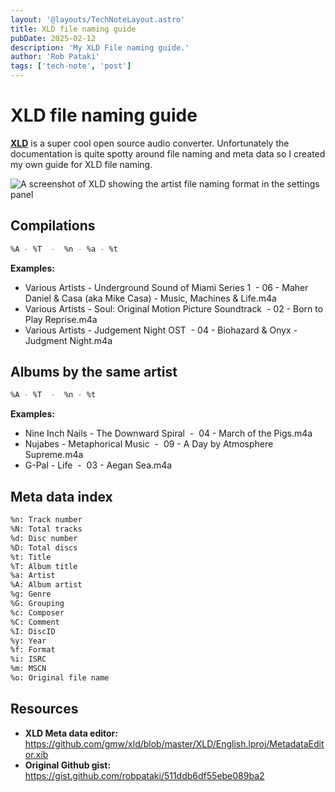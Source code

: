 ```yaml
---
layout: '@layouts/TechNoteLayout.astro'
title: XLD file naming guide
pubDate: 2025-02-12
description: 'My XLD File naming guide.'
author: 'Rob Pataki'
tags: ['tech-note', 'post']
---
```


# XLD file naming guide

[**XLD**](https://tmkk.undo.jp/xld/index_e.html) is a super cool open source audio converter. Unfortunately the documentation is quite spotty around file naming and meta data so I created my own guide for XLD file naming.

![A screenshot of XLD showing the artist file naming format in the settings panel](@assets/img/posts/tech-notes/xld-notes_file-naming.webp)

## Compilations

```sh
%A - %T  -  %n - %a - %t
```

**Examples:**

- Various Artists - Underground Sound of Miami Series 1&nbsp; -&nbsp;06 - Maher Daniel & Casa (aka Mike Casa) - Music, Machines & Life.m4a
- Various Artists - Soul: Original Motion Picture Soundtrack&nbsp; -&nbsp;02 - Born to Play Reprise.m4a
- Various Artists - Judgement Night OST&nbsp; -&nbsp;04 - Biohazard & Onyx - Judgment Night.m4a

## Albums by the same artist

```sh
%A - %T  -  %n - %t
```

**Examples:**

- Nine Inch Nails - The Downward Spiral&nbsp; -&nbsp; 04 - March of the Pigs.m4a
- Nujabes - Metaphorical Music&nbsp; -&nbsp; 09 - A Day by Atmosphere Supreme.m4a
- G-Pal - Life&nbsp; -&nbsp; 03 - Aegan Sea.m4a

## Meta data index

```sh
%n: Track number
%N: Total tracks
%d: Disc number
%D: Total discs
%t: Title
%T: Album title
%a: Artist
%A: Album artist
%g: Genre
%G: Grouping
%c: Composer
%C: Comment
%I: DiscID
%y: Year
%f: Format
%i: ISRC
%m: MSCN
%o: Original file name
```

## Resources

- **XLD Meta data editor:** https://github.com/gmw/xld/blob/master/XLD/English.lproj/MetadataEditor.xib
- **Original Github gist:** https://gist.github.com/robpataki/511ddb6df55ebe089ba2
